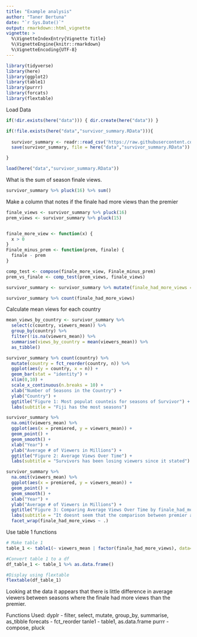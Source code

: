 ```yaml
---
title: "Example analysis"
author: "Taner Bertuna"
date: "`r Sys.Date()`"
output: rmarkdown::html_vignette
vignette: >
  %\VignetteIndexEntry{Vignette Title}
  %\VignetteEngine{knitr::rmarkdown}
  %\VignetteEncoding{UTF-8}
---
```


```r
library(tidyverse)
library(here)
library(ggplot2)
library(table1)
library(purrr)
library(forcats)
library(flextable)
```

Load Data 
```r
if(!dir.exists(here("data"))) { dir.create(here("data")) }

if(!file.exists(here("data","survivor_summary.RData"))){
  
  survivor_summary <- readr::read_csv('https://raw.githubusercontent.com/rfordatascience/tidytuesday/master/data/2021/2021-06-01/summary.csv')
  save(survivor_summary, file = here("data","survivor_summary.RData"))

} 

```

```r
load(here("data","survivor_summary.RData"))
```

What is the sum of season finale views. 
```r

survivor_summary %>% pluck(16) %>% sum()
```

Make a column that notes if the finale had more views than the premier 
```r

finale_views <- survivor_summary %>% pluck(16) 
prem_views <- survivor_summary %>% pluck(15)


finale_more_view <- function(x) {
  x > 0 
}
Finale_minus_prem <- function(prem, finale) {
  finale - prem
}

comp_test <- compose(finale_more_view, Finale_minus_prem)
prem_vs_finale <- comp_test(prem_views, finale_views)

survivor_summary <- survivor_summary %>% mutate(finale_had_more_views = prem_vs_finale)

survivor_summary %>% count(finale_had_more_views)
```

Calculate mean views for each country 
```r

mean_views_by_country <- survivor_summary %>%
  select(c(country, viewers_mean)) %>%
  group_by(country) %>%
  filter(!is.na(viewers_mean)) %>%
  summarise(views_by_country = mean(viewers_mean)) %>%
  as_tibble()
```


```r
survivor_summary %>% count(country) %>%
  mutate(country = fct_reorder(country, n)) %>%
  ggplot(aes(y = country, x = n)) +
  geom_bar(stat = "identity") +
  xlim(0,10) +
  scale_x_continuous(n.breaks = 10) +
  xlab("Number of Seasons in the Country") +
  ylab("Country") + 
  ggtitle("Figure 1: Most populat counteis for seasons of Survivor") + 
  labs(subtitle = "Fiji has the most seasons")

```

```r
survivor_summary %>% 
  na.omit(viewers_mean) %>% 
  ggplot(aes(x = premiered, y = viewers_mean)) +
  geom_point() +
  geom_smooth() +
  xlab("Year") +
  ylab("Average # of Viewers in Millions") + 
  ggtitle("Figure 2: Average Views Over Time") + 
  labs(subtitle = "Survivors has been losing viewers since it stated")

```
```r
survivor_summary %>% 
  na.omit(viewers_mean) %>% 
  ggplot(aes(x = premiered, y = viewers_mean)) +
  geom_point() +
  geom_smooth() +
  xlab("Year") +
  ylab("Average # of Viewers in Millions") + 
  ggtitle("Figure 3: Comparing Average Views Over Time by finale_had_more_views variable") + 
  labs(subtitle = "It doesnt seem that the comparison between premier and finale viewrship has an impact on the overall trend of viewership") + 
  facet_wrap(finale_had_more_views ~ .) 

```
Use table 1 functions
```r
# Make table 1
table_1 <- table1(~ viewers_mean | factor(finale_had_more_views), data=survivor_summary)

#Convert table 1 to a df
df_table_1 <- table_1 %>% as.data.frame()

#Display using flextable
flextable(df_table_1)

```

Looking at the data it appears that there is little difference in average viewers between seasons where the finale had more views than the premier. 

Functions Used:
dyplr - filter, select, mutate, group_by, summarise, as_tibble
forecats - fct_reorder
tanle1 - table1, as.data.frame
purrr - compose, pluck
